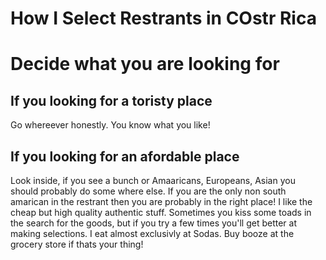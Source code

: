 # How I Select Restrants in COstr Rica

# Decide what you are looking for

## If you looking for a toristy place
Go whereever honestly. You know what you like!

## If you looking for an afordable place
Look inside, if you see a bunch or Amaaricans, Europeans, Asian you should probably do some where else. If you are the only non south amarican in the restrant then you are probably in the right place! I like the cheap but high quality authentic stuff. Sometimes you kiss some toads in the search for the goods, but if you try a few times you'll get better at making selections. I eat almost exclusivly at Sodas. Buy booze at the grocery store if thats your thing!


